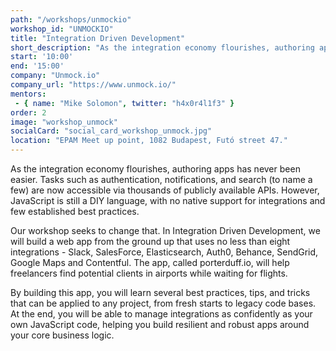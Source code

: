 ```yaml
---
path: "/workshops/unmockio"
workshop_id: "UNMOCKIO"
title: "Integration Driven Development"
short_description: "As the integration economy flourishes, authoring apps has never been easier. Tasks such as authentication, notifications, and search (to name a few) are now accessible via thousands of publicly available APIs. However, JavaScript is still a DIY language, with no native support for integrations and few established best practices. At the end of this workshop, you will be able to manage integrations as confidently as your own JavaScript code, helping you build resilient and robust apps around your core business logic."
start: '10:00'
end: '15:00'
company: "Unmock.io"
company_url: "https://www.unmock.io/"
mentors:
 - { name: "Mike Solomon", twitter: "h4x0r4l1f3" }
order: 2
image: "workshop_unmock"
socialCard: "social_card_workshop_unmock.jpg"
location: "EPAM Meet up point, 1082 Budapest, Futó street 47."
---
```


As the integration economy flourishes, authoring apps has never been easier. Tasks such as authentication,
notifications, and search (to name a few) are now accessible via thousands of publicly available APIs. However,
JavaScript is still a DIY language, with no native support for integrations and few established best practices.

Our workshop seeks to change that. In Integration Driven Development, we will build a web app from the ground
up that uses no less than eight integrations - Slack, SalesForce, Elasticsearch, Auth0, Behance, SendGrid,
Google Maps and Contentful. The app, called porterduff.io, will help freelancers find potential clients in
airports while waiting for flights.

By building this app, you will learn several best practices, tips, and tricks that can be applied to any project,
from fresh starts to legacy code bases. At the end, you will be able to manage integrations as confidently as
your own JavaScript code, helping you build resilient and robust apps around your core business logic.



